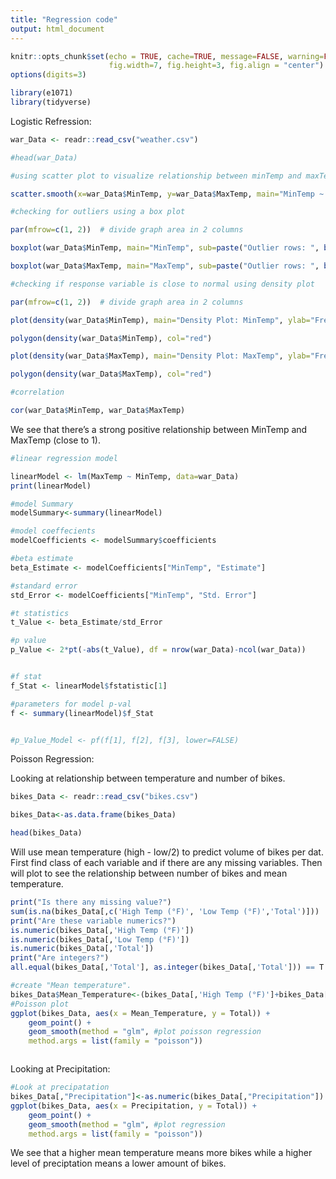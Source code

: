 ```yaml
---
title: "Regression code"
output: html_document
---
```


```r
knitr::opts_chunk$set(echo = TRUE, cache=TRUE, message=FALSE, warning=FALSE,
                      fig.width=7, fig.height=3, fig.align = "center")
options(digits=3)

library(e1071)
library(tidyverse)

```

Logistic Refression:

```r

war_Data <- readr::read_csv("weather.csv")

#head(war_Data)

#using scatter plot to visualize relationship between minTemp and maxTemp

scatter.smooth(x=war_Data$MinTemp, y=war_Data$MaxTemp, main="MinTemp ~ MaxTemp")

```


```r
#checking for outliers using a box plot

par(mfrow=c(1, 2))  # divide graph area in 2 columns

boxplot(war_Data$MinTemp, main="MinTemp", sub=paste("Outlier rows: ", boxplot.stats(cars$speed)$out))  # box plot for 'MinTemp'

boxplot(war_Data$MaxTemp, main="MaxTemp", sub=paste("Outlier rows: ", boxplot.stats(cars$dist)$out))  # box plot for 'MaxTemp'

```

```r

#checking if response variable is close to normal using density plot

par(mfrow=c(1, 2))  # divide graph area in 2 columns

plot(density(war_Data$MinTemp), main="Density Plot: MinTemp", ylab="Frequency", sub=paste("Skewness:", round(e1071::skewness(war_Data$MinTemp), 2)))  # density plot for 'MinTemp'

polygon(density(war_Data$MinTemp), col="red")

plot(density(war_Data$MaxTemp), main="Density Plot: MaxTemp", ylab="Frequency", sub=paste("Skewness:", round(e1071::skewness(war_Data$MaxTemp), 2)))  # density plot for 'MaxTemp'

polygon(density(war_Data$MaxTemp), col="red")

```


```r
#correlation

cor(war_Data$MinTemp, war_Data$MaxTemp)

```
We see that there's a strong positive relationship between MinTemp and MaxTemp (close to 1).

```r

#linear regression model

linearModel <- lm(MaxTemp ~ MinTemp, data=war_Data)
print(linearModel)

#model Summary
modelSummary<-summary(linearModel)

#model coeffecients
modelCoefficients <- modelSummary$coefficients

#beta estimate
beta_Estimate <- modelCoefficients["MinTemp", "Estimate"]

#standard error 
std_Error <- modelCoefficients["MinTemp", "Std. Error"]

#t statistics
t_Value <- beta_Estimate/std_Error

#p value
p_Value <- 2*pt(-abs(t_Value), df = nrow(war_Data)-ncol(war_Data))


#f stat
f_Stat <- linearModel$fstatistic[1]

#parameters for model p-val
f <- summary(linearModel)$f_Stat 


#p_Value_Model <- pf(f[1], f[2], f[3], lower=FALSE)

```

Poisson Regression: 

Looking at relationship between temperature and number of bikes.
```r

bikes_Data <- readr::read_csv("bikes.csv")

bikes_Data<-as.data.frame(bikes_Data)

head(bikes_Data)


```
Will use mean temperature (high - low/2) to predict volume of bikes per dat. First find class of each variable and if there are any missing variables. Then will plot to see the relationship between number of bikes and mean temperature.

```r
print("Is there any missing value?")
sum(is.na(bikes_Data[,c('High Temp (°F)', 'Low Temp (°F)','Total')]))
print("Are these variable numerics?")
is.numeric(bikes_Data[,'High Temp (°F)'])
is.numeric(bikes_Data[,'Low Temp (°F)'])
is.numeric(bikes_Data[,'Total'])
print("Are integers?")
all.equal(bikes_Data[,'Total'], as.integer(bikes_Data[,'Total'])) == T

```
```r

#create "Mean temperature".
bikes_Data$Mean_Temperature<-(bikes_Data[,'High Temp (°F)']+bikes_Data[,'Low Temp (°F)'])/2
#Poisson plot
ggplot(bikes_Data, aes(x = Mean_Temperature, y = Total)) +
    geom_point() + 
    geom_smooth(method = "glm", #plot poisson regression
    method.args = list(family = "poisson"))



```
Looking at Precipitation: 

```r

#Look at precipatation
bikes_Data[,"Precipitation"]<-as.numeric(bikes_Data[,"Precipitation"]) #get rid of n/a's in dataset
ggplot(bikes_Data, aes(x = Precipitation, y = Total)) + 
    geom_point() + 
    geom_smooth(method = "glm", #plot regression
    method.args = list(family = "poisson")) 


```
We see that a higher mean temperature means more bikes while a higher level of preciptation means a lower amount of bikes.










